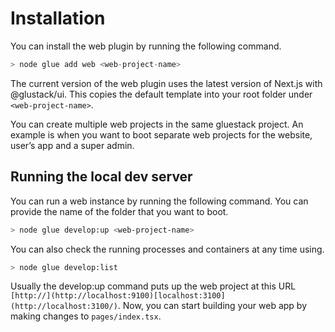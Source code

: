 # Installation

You can install the web plugin by running the following command.

```jsx
> node glue add web <web-project-name>
```

The current version of the web plugin uses the latest version of Next.js with @glustack/ui. This copies the default template into your root folder under `<web-project-name>`.

You can create multiple web projects in the same gluestack project. An example is when you want to boot separate web projects for the website, user’s app and a super admin.

## Running the local dev server

You can run a web instance by running the following command. You can provide the name of the folder that you want to boot.

```bash
> node glue develop:up <web-project-name>
```

You can also check the running processes and containers at any time using.

```bash
> node glue develop:list
```

Usually the develop:up command puts up the web project at this URL `[http://](http://localhost:9100)[localhost:3100](http://localhost:3100/)`. Now, you can start building your web app by making changes to `pages/index.tsx`.
